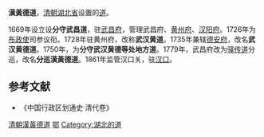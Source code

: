 '''漢黃德道'''，[[清朝|清朝]][[湖北省_(清)|湖北省]]设置的[[道_(行政区划)|道]]。

1669年设立设'''分守武昌道'''，驻[[武昌府|武昌府]]，管理武昌府、[[黄州府|黄州府]]、[[汉阳府|汉阳府]]。1726年为[[布政使|布政使]]司参议衔。1728年驻黄州府，改称'''武汉黄道'''。1735年兼辖[[德安府|德安府]]，改名'''武汉黄德道'''。1750年，为'''分守武汉黄德等处地方道'''。1779年，武昌府改为[[武昌道|驿传道]]分巡，改名'''分巡漢黃德道'''。1861年监管汉口关，驻[[汉口|汉口]]。

==参考文献==
* 《中国行政区划通史·清代卷》

{{清朝巡守道|nocat}}
{{清朝湖北省行政區劃|nocat}}
[[Category:清朝漢黃德道|]]
[[Category:清朝的道|鄂]]
[[Category:湖北的道|Category:湖北的道]]